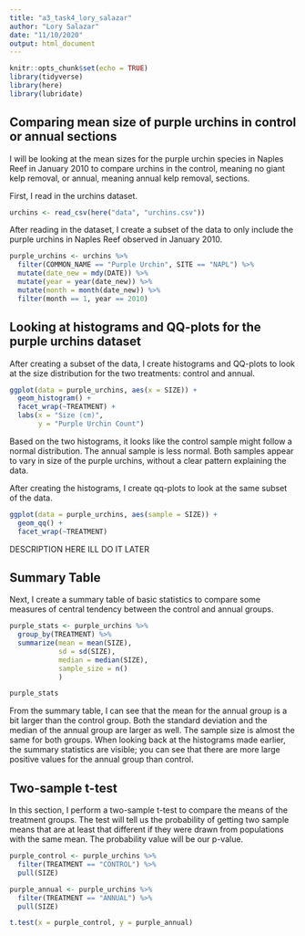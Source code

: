 ```yaml
---
title: "a3_task4_lory_salazar"
author: "Lory Salazar"
date: "11/10/2020"
output: html_document
---
```


```r
knitr::opts_chunk$set(echo = TRUE)
library(tidyverse)
library(here)
library(lubridate)
```

## Comparing mean size of purple urchins in control or annual sections

I will be looking at the mean sizes for the purple urchin species in Naples Reef in January 2010 to compare urchins in the control, meaning no giant kelp removal, or annual, meaning annual kelp removal, sections.

First, I read in the urchins dataset. 

```r
urchins <- read_csv(here("data", "urchins.csv"))
```

After reading in the dataset, I create a subset of the data to only include the purple urchins in Naples Reef observed in January 2010.

```r
purple_urchins <- urchins %>% 
  filter(COMMON_NAME == "Purple Urchin", SITE == "NAPL") %>% 
  mutate(date_new = mdy(DATE)) %>% 
  mutate(year = year(date_new)) %>% 
  mutate(month = month(date_new)) %>% 
  filter(month == 1, year == 2010)
```

## Looking at histograms and QQ-plots for the purple urchins dataset

After creating a subset of the data, I create histograms and QQ-plots to look at the size distribution for the two treatments: control and annual.

```r
ggplot(data = purple_urchins, aes(x = SIZE)) +
  geom_histogram() +
  facet_wrap(~TREATMENT) + 
  labs(x = "Size (cm)",
       y = "Purple Urchin Count")
```
Based on the two histograms, it looks like the control sample might follow a normal distribution. The annual sample is less normal. Both samples appear to vary in size of the purple urchins, without a clear pattern explaining the data.

After creating the histograms, I create qq-plots to look at the same subset of the data.
```r
ggplot(data = purple_urchins, aes(sample = SIZE)) +
  geom_qq() +
  facet_wrap(~TREATMENT)
```
DESCRIPTION HERE ILL DO IT LATER

## Summary Table

Next, I create a summary table of basic statistics to compare some measures of central tendency between the control and annual groups.

```r
purple_stats <- purple_urchins %>% 
  group_by(TREATMENT) %>% 
  summarize(mean = mean(SIZE),
            sd = sd(SIZE),
            median = median(SIZE),
            sample_size = n()
            )

purple_stats
```

From the summary table, I can see that the mean for the annual group is a bit larger than the control group. Both the standard deviation and the median of the annual group are larger as well. The sample size is almost the same for both groups. When looking back at the histograms made earlier, the summary statistics are visible; you can see that there are more large positive values for the annual group than control.

## Two-sample t-test

In this section, I perform a two-sample t-test to compare the means of the treatment groups. The test will tell us the probability of getting two sample means that are at least that different if they were drawn from populations with the same mean. The probability value will be our p-value.

```r
purple_control <- purple_urchins %>% 
  filter(TREATMENT == "CONTROL") %>% 
  pull(SIZE)

purple_annual <- purple_urchins %>% 
  filter(TREATMENT == "ANNUAL") %>% 
  pull(SIZE)

t.test(x = purple_control, y = purple_annual)
```



